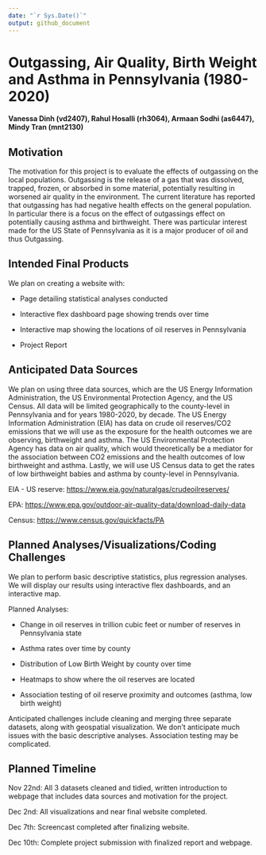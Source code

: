 ```yaml
---
date: "`r Sys.Date()`"
output: github_document
---
```


# Outgassing, Air Quality, Birth Weight and Asthma in Pennsylvania (1980-2020)

#### Vanessa Dinh (vd2407), Rahul Hosalli (rh3064), Armaan Sodhi (as6447), Mindy Tran (mnt2130)

## Motivation

The motivation for this project is to evaluate the effects of outgassing on the local populations. Outgassing is the release of a gas that was dissolved, trapped, frozen, or absorbed in some material, potentially resulting in worsened air quality in the environment. The current literature has reported that outgassing has had negative health effects on the general population. In particular there is a focus on the effect of outgassings effect on potentially causing asthma and birthweight. There was particular interest made for the US State of Pennsylvania as it is a major producer of oil and thus Outgassing.

## Intended Final Products

We plan on creating a website with:

-   Page detailing statistical analyses conducted

-   Interactive flex dashboard page showing trends over time

-   Interactive map showing the locations of oil reserves in Pennsylvania

-   Project Report

## Anticipated Data Sources

We plan on using three data sources, which are the US Energy Information Administration, the US Environmental Protection Agency, and the US Census. All data will be limited geographically to the county-level in Pennsylvania and for years 1980-2020, by decade. The US Energy Information Administration (EIA) has data on crude oil reserves/CO2 emissions that we will use as the exposure for the health outcomes we are observing, birthweight and asthma. The US Environmental Protection Agency has data on air quality, which would theoretically be a mediator for the association between CO2 emissions and the health outcomes of low birthweight and asthma. Lastly, we will use US Census data to get the rates of low birthweight babies and asthma by county-level in Pennsylvania.

EIA - US reserve: <https://www.eia.gov/naturalgas/crudeoilreserves/>

EPA: <https://www.epa.gov/outdoor-air-quality-data/download-daily-data>

Census: <https://www.census.gov/quickfacts/PA>

## Planned Analyses/Visualizations/Coding Challenges

We plan to perform basic descriptive statistics, plus regression analyses. We will display our results using interactive flex dashboards, and an interactive map.

Planned Analyses:

-   Change in oil reserves in trillion cubic feet or number of reserves in Pennsylvania state

-   Asthma rates over time by county

-   Distribution of Low Birth Weight by county over time

-   Heatmaps to show where the oil reserves are located

-   Association testing of oil reserve proximity and outcomes (asthma, low birth weight)

Anticipated challenges include cleaning and merging three separate datasets, along with geospatial visualization. We don't anticipate much issues with the basic descriptive analyses. Association testing may be complicated.

## Planned Timeline

Nov 22nd: All 3 datasets cleaned and tidied, written introduction to webpage that includes data sources and motivation for the project.

Dec 2nd: All visualizations and near final website completed.

Dec 7th: Screencast completed after finalizing website.

Dec 10th: Complete project submission with finalized report and webpage.
